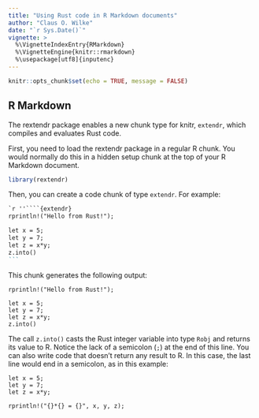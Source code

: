 ```yaml
---
title: "Using Rust code in R Markdown documents"
author: "Claus O. Wilke"
date: "`r Sys.Date()`"
vignette: >
  %\VignetteIndexEntry{RMarkdown}
  %\VignetteEngine{knitr::rmarkdown}
  %\usepackage[utf8]{inputenc}
---
```


```r
knitr::opts_chunk$set(echo = TRUE, message = FALSE)
```

## R Markdown

The rextendr package enables a new chunk type for knitr, `extendr`, which compiles and evaluates Rust code.

First, you need to load the rextendr package in a regular R chunk. You would normally do this in a hidden setup chunk at the top of your R Markdown document.
```r
library(rextendr)
```


Then, you can create a code chunk of type `extendr`. For example:
````markdown
`r ''````{extendr}
rprintln!("Hello from Rust!");

let x = 5;
let y = 7;
let z = x*y;
z.into()
```
````
This chunk generates the following output:
```extendr
rprintln!("Hello from Rust!");

let x = 5;
let y = 7;
let z = x*y;
z.into()
```

The call `z.into()` casts the Rust integer variable into type `Robj` and returns its value to R. Notice the lack of a semicolon (`;`) at the end of this line. You can also write code that doesn't return any result to R. In this case, the last line would end in a semicolon, as in this example:
```extendr
let x = 5;
let y = 7;
let z = x*y;

rprintln!("{}*{} = {}", x, y, z);
```

